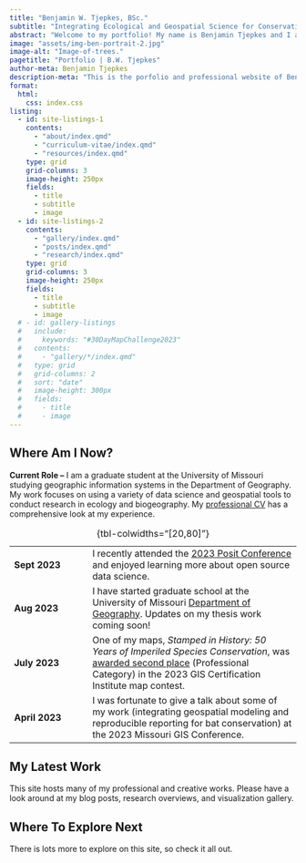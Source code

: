 ---
title: "Benjamin W. Tjepkes, BSc."
subtitle: "Integrating Ecological and Geospatial Science for Conservation"
abstract: "Welcome to my portfolio! My name is Benjamin Tjepkes and I am an experienced wildlife ecologist and studying geographer. This site provides a professional overview of my career experience and a showcase of technical writings and visualizations."
image: "assets/img-ben-portrait-2.jpg"
image-alt: "Image-of-trees."
pagetitle: "Portfolio | B.W. Tjepkes"
author-meta: Benjamin Tjepkes
description-meta: "This is the porfolio and professional website of Benjamin Tjepkes."
format:
  html:
    css: index.css
listing:
  - id: site-listings-1
    contents:
      - "about/index.qmd"
      - "curriculum-vitae/index.qmd"
      - "resources/index.qmd"
    type: grid
    grid-columns: 3
    image-height: 250px
    fields:
      - title
      - subtitle
      - image
  - id: site-listings-2
    contents:
      - "gallery/index.qmd"
      - "posts/index.qmd"
      - "research/index.qmd"
    type: grid
    grid-columns: 3
    image-height: 250px
    fields:
      - title
      - subtitle
      - image
  # - id: gallery-listings
  #   include:
  #     keywords: "#30DayMapChallenge2023"
  #   contents:
  #     - "gallery/*/index.qmd"
  #   type: grid
  #   grid-columns: 2
  #   sort: "date"
  #   image-height: 300px
  #   fields:
  #     - title
  #     - image
---

## Where Am I Now?

**Current Role --** I am a graduate student at the University of Missouri studying geographic information systems in the Department of Geography. My work focuses on using a variety of data science and geospatial tools to conduct research in ecology and biogeography. My [professional CV](curriculum-vitae/index.qmd) has a comprehensive look at my experience.

|                |                                                                                                                                                                                                                                                                |
|--------------------|----------------------------------------------------|
| **Sept 2023**  | I recently attended the [2023 Posit Conference](https://posit.co/conference/) and enjoyed learning more about open source data science.                                                                                                                        |
| **Aug 2023**   | I have started graduate school at the University of Missouri [Department of Geography](https://geography.missouri.edu). Updates on my thesis work coming soon!                                                                                                 |
| **July 2023**  | One of my maps, *Stamped in History: 50 Years of Imperiled Species Conservation*, was [awarded second place](https://www.gisci.org/About-Us/Map-Contest/Previous-Contest-Winners) (Professional Category) in the 2023 GIS Certification Institute map contest. |
| **April 2023** | I was fortunate to give a talk about some of my work (integrating geospatial modeling and reproducible reporting for bat conservation) at the 2023 Missouri GIS Conference.                                                                                    |

:  {tbl-colwidths="[20,80]"}


<!-- ## Emphasis Areas {.h2-index} -->

<!-- :::{.container} -->

<!-- :::{.row} -->

<!-- :::{.col-sm} -->

<!-- {{< fa layer-group size=3x >}} -->

<!-- ::: {.col-heading} -->

<!-- ### Geospatial -->

<!-- ::: -->

<!-- Spatial data creation, management, analysis, and visualization using desktop, web, and mobile GIS. -->

<!-- ::: -->

<!-- :::{.col-sm} -->

<!-- {{< fa tree size=3x >}} -->

<!-- ::: {.col-heading} -->

<!-- ### Ecology -->

<!-- ::: -->

<!-- Scientific and technical research, management, and analysis across diverse taxa and technology. -->

<!-- ::: -->

<!-- :::{.col-sm} -->

<!-- {{< fa chart-simple size=3x >}} -->

<!-- ::: {.col-heading} -->

<!-- ### Analytics -->

<!-- ::: -->

<!-- Data handling, analysis, visualization, and reporting across disciplines following reproducible workflows. -->

<!-- ::: -->

<!-- ::: -->

<!-- ::: -->

<!-- ::: {.callout-important collapse="true" } -->

<!-- ## My Latest Professional Updates -->

<!-- - **Sept 2023 --** I recently attended the [2023 Posit Conference](https://posit.co/conference/) and enjoyed learning more about open source data science. -->

<!-- - **Aug 2023 --** I have started graduate school at the University of Missouri [Department of Geography](https://geography.missouri.edu). Updates on my thesis work coming soon! -->

<!-- - **July 2023 --** One of my maps, *Stamped in History: 50 Years of Imperiled Species Conservation*, was [awarded second place](https://www.gisci.org/About-Us/Map-Contest/Previous-Contest-Winners) (Professional Category) in the 2023 GIS Certification Institute map contest. -->

<!-- - **April 2023 --** I was fortunate to give a talk about some of my work (integrating geospatial modeling and reproducible reporting for bat conservation) at the 2023 Missouri GIS Conference. -->

<!-- ::: -->

## My Latest Work {.h2-index}

This site hosts many of my professional and creative works. Please have a look around at my blog posts, research overviews, and visualization gallery.

::: {#site-listings-2}
:::

<!-- ::: {#gallery-listings .listings-gallery} -->

<!-- ::: -->

<!-- ## My Professional Path -->

<!-- ### 01 | Trained as a biologist. {.intro-heading} -->

<!-- My professional career is based in **wildlife ecology and management**, which has been my home discipline for over seven years. Throughout my career, I have undertaken numerous research and management projects that centered on the study and conservation of wildlife and their habitats. -->

<!-- My passion for this field was ignited during my undergraduate studies at the University of Wisconsin-Stevens Point, where I earned my Bachelor of Science degree. Additionally, I completed several internships, independent projects, and technician experiences, which I pursued during summers and part-time throughout the academic year. -->

<!-- ### 02 | Drawn to geospatial. {.intro-heading} -->

<!-- As I delved further into my wildlife career, I came to the realization that location served as a crucial factor linking the majority of ecological data. This insight sparked my interest in **spatial ecology and geospatial technologies**, which captivated me with their intriguing possibilities. I became deeply fascinated by the study of spatial relationships between organisms and their environment, and by the use of cutting-edge tools to map and analyze these relationships. -->

<!-- Driven by my growing fascination with geospatial technologies, I sought out opportunities to learn and apply Geographic Information System (GIS) tools in my conservation work. I enrolled in specialized courses and workshops to acquire proficiency in GIS software and its application in conservation planning, landscape ecology, and wildlife management. -->

<!-- ### 03 | Mastering geography. {.intro-heading} -->

<!-- With a fervent desire to deepen my knowledge of the fundamental principles of geography, I am thrilled to announce my pursuit of a **Master's degree in Geography** at the University of Missouri. This exciting opportunity presents me with the chance to delve into the underlying spatial theory that informs the cutting-edge techniques that I have employed in my ecological studies. -->

<!-- Through my Master's program, I have the opportunity to study a broad range of topics spanning physical, human, and environmental geography. My goal is to synthesize my practical experience in wildlife ecology with the theoretical concepts gained in my Master's program. -->

## Where To Explore Next

There is lots more to explore on this site, so check it all out.

::: {#site-listings-1}
:::
